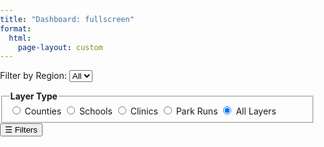 ```yaml
---
title: "Dashboard: fullscreen"
format: 
  html:
    page-layout: custom
---
```


<!-- <link rel="stylesheet" href="https://unpkg.com/leaflet/dist/leaflet.css" /> -->
<link rel="stylesheet" href="../assets/styles/leaflet.css" />
<style>
    body, html {
      margin: 0;
      padding: 0;
      height: 100%;
      overflow: hidden; /* Hide scrollbars */
    }
    #map {
      height: calc(100vh - 80px) !important; 
      margin-top: -40px !important;
      width: 100%;
      display: flex;
      flex-direction: column;
    }
    h1.title, .title.h1 {
    margin-top: 0;
    margin-bottom: 0;
    padding-bottom: 0px;
    font-size: 0.9rem;
    display: none;
    }
    footer {
    z-index: 1000;
    display: block;
    position: absolute;
    margin: 0 0 auto auto;
    max-height: 200px;
    }
    @media (min:width: 768px) {
        .nav-footer-right {
            display: block;
        }
    }
  </style>

<div id="fullscreen-map-wrapper">
<div id="controls">
<label for="regionFilter">Filter by Region:</label>
<select id="regionFilter">
    <option value="">All</option>
</select>

<fieldset>
    <legend><strong>Layer Type</strong></legend>
    <label><input type="radio" name="layerType" value="counties"> Counties</label>
    <label><input type="radio" name="layerType" value="schools"> Schools</label>
    <label><input type="radio" name="layerType" value="clinics"> Clinics</label>
    <label><input type="radio" name="layerType" value="parkruns"> Park Runs</label>
    <label><input type="radio" name="layerType" value="all" checked> All Layers</label>
    </fieldset>      
</div>
<button id="toggleSidebar">☰ Filters</button>
<div id="map"></div>                       
</div>

<script type="text/plain" cookie-consent="strictly-necessary" src="https://unpkg.com/leaflet/dist/leaflet.js"></script>
<script type="text/plain" cookie-consent="strictly-necessary" src="../assets/js/script.js"></script>

<div style="flex-grow:1"></div>

